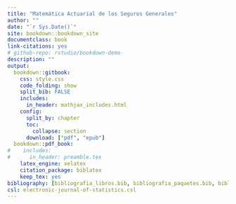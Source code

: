 ```yaml
---
title: "Matemática Actuarial de los Seguros Generales"
author: ""
date: "`r Sys.Date()`"
site: bookdown::bookdown_site
documentclass: book
link-citations: yes
# github-repo: rstudio/bookdown-demo
description: ""
output: 
  bookdown::gitbook:
    css: style.css
    code_folding: show
    split_bib: FALSE
    includes:
      in_header: mathjax_includes.html
    config:
      split_by: chapter
      toc:
        collapse: section
      download: ["pdf", "epub"]
  bookdown::pdf_book:
#    includes:
#      in_header: preamble.tex
    latex_engine: xelatex
    citation_package: biblatex
    keep_tex: yes
bibliography: [bibliografia_libros.bib, bibliografia_paquetes.bib, bibliografia_articulos.bib]
csl: electronic-journal-of-statistics.csl
---
```

